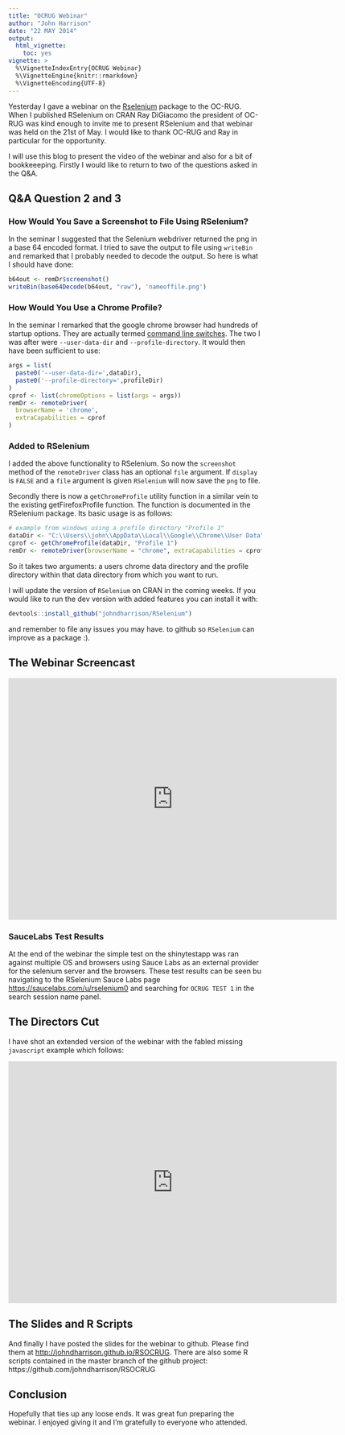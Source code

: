```yaml
---
title: "OCRUG Webinar"
author: "John Harrison"
date: "22 MAY 2014"
output:
  html_vignette:
    toc: yes
vignette: >
  %\VignetteIndexEntry{OCRUG Webinar}
  %\VignetteEngine{knitr::rmarkdown}
  %\VignetteEncoding{UTF-8}
---
```


Yesterday I gave a webinar on the [Rselenium](https://github.com/johndharrison/RSelenium) package to the OC-RUG. When I published RSelenium on CRAN Ray DiGiacomo the president of OC-RUG was kind enough to invite me to present RSelenium and that webinar was held on the 21st of May. I would like to thank OC-RUG and Ray in particular for the opportunity.

I will use this blog to present the video of the webinar and also for a bit of bookkeeeping. Firstly I would like to return to two of the questions asked in the Q&A.


## Q&A Question 2 and 3

### How Would You Save a Screenshot to File Using RSelenium?

In the seminar I suggested that the Selenium webdriver returned the png in a  base 64 encoded format. I tried to save the output to file using `writeBin` and remarked that I probably needed to decode the output. So here is what I should have done:

```R
b64out <- remDr$screenshot()
writeBin(base64Decode(b64out, "raw"), 'nameoffile.png')
```

### How Would You Use a Chrome Profile?

In the seminar I remarked that the google chrome browser had hundreds of startup options. They are actually termed [command line switches](http://peter.sh/experiments/chromium-command-line-switches). The two I was after were `--user-data-dir` and `--profile-directory`. It would then have been sufficient to use:

```R
args = list(
  paste0('--user-data-dir=',dataDir),
  paste0('--profile-directory=',profileDir)
)
cprof <- list(chromeOptions = list(args = args))
remDr <- remoteDriver(
  browserName = 'chrome',
  extraCapabilities = cprof
)
```

### Added to RSelenium

I added the above functionality to RSelenium. So now the `screenshot` method of the `remoteDriver` class has an optional `file` argument. If `display` is `FALSE` and a `file` argument is given `RSelenium` will now save the `png` to file.

Secondly there is now a `getChromeProfile` utility function in a similar vein to the existing getFirefoxProfile function. The function is documented in the RSelenium package. Its basic usage is as follows:

```R
# example from windows using a profile directory "Profile 1"
dataDir <- "C:\\Users\\john\\AppData\\Local\\Google\\Chrome\\User Data"
cprof <- getChromeProfile(dataDir, "Profile 1")
remDr <- remoteDriver(browserName = "chrome", extraCapabilities = cprof)
```

So it takes two arguments: a users chrome data directory and the profile directory within that data directory from which you want to run.

I will update the version of `RSelenium` on CRAN in the coming weeks. If you would like to run the dev version with added features you can install it with:
  
```R
devtools::install_github("johndharrison/RSelenium")
```

and remember to file any issues you may have. to github so `RSelenium` can improve as a package :).


## The Webinar Screencast

<iframe width="653" height="480" src="https://www.youtube.com/embed/ic65SWRWrKA" frameborder="0" allowfullscreen></iframe>


### SauceLabs Test Results

At the end of the webinar the simple test on the shinytestapp was ran against multiple OS and browsers using Sauce Labs as an external provider for the selenium server and the browsers. These test results can be seen bu navigating to the RSelenium Sauce Labs page [https://saucelabs.com/u/rselenium0](https://saucelabs.com/u/rselenium0) and searching for `OCRUG TEST 1` in the search session name panel.


## The Directors Cut

I have shot an extended version of the webinar with the fabled missing `javascript` example which follows:

<iframe width="653" height="480" src="https://www.youtube.com/embed/zcUGla8EjjY" frameborder="0" allowfullscreen></iframe>


## The Slides and R Scripts

And finally I have posted the slides for the webinar to github. Please find them at [http://johndharrison.github.io/RSOCRUG](http://johndharrison.github.io/RSOCRUG). There are also some R scripts contained in the master branch of the github project: https://github.com/johndharrison/RSOCRUG


## Conclusion

Hopefully that ties up any loose ends. It was great fun preparing the webinar. I enjoyed giving it and I'm gratefully to everyone who attended.
